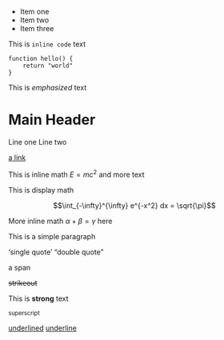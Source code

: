 - Item one
- Item two
- Item three

This is `inline code` text

```
function hello() {
    return "world"
}
```

This is *emphasized* text

# Main Header

Line one
Line two

[a link](./hello "out"){#fig .class key=value}

This is inline math $E = mc^2$ and more text

This is display math

$$\int_{-\infty}^{\infty} e^{-x^2} dx = \sqrt{\pi}$$

More inline math $\alpha + \beta = \gamma$ here

This is a simple paragraph

'single quote' "double quote"

a [span]{#with-id .class key=value}

~~strikeout~~

This is **strong** text

^superscript^

[underlined]{.underline} [underline]{.ul}

